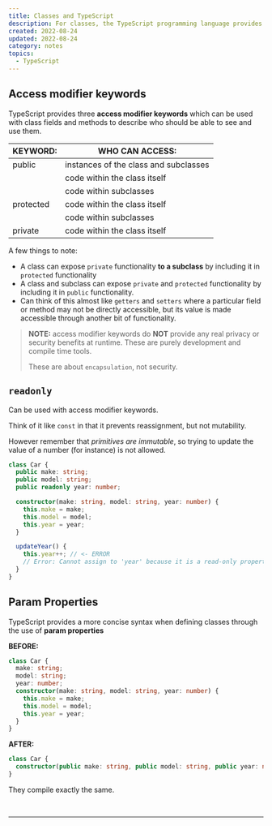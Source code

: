 ```yaml
---
title: Classes and TypeScript
description: For classes, the TypeScript programming language provides three access modifier keywords to describe who should be able to see and use class fields and methods. The keywords are `public`, `protected`, and `private`. Public allows access to instances of the class and subclasses, protected allows access only within the class and subclasses, and private only allows access within the class itself. Additionally, the `readonly` keyword can be used to prevent reassignment of a property and the param properties provide a more concise syntax for class definition.
created: 2022-08-24
updated: 2022-08-24
category: notes
topics:
  - TypeScript
---
```


## Access modifier keywords

TypeScript provides three **access modifier keywords** which can be used with class fields and methods to describe who should be able to see and use them.

| KEYWORD:  | WHO CAN ACCESS:                       |
| --------- | ------------------------------------- |
| public    | instances of the class and subclasses |
|           | code within the class itself          |
|           | code within subclasses                |
| protected | code within the class itself          |
|           | code within subclasses                |
| private   | code within the class itself          |

A few things to note:

- A class can expose `private` functionality **to a subclass** by including it in `protected` functionality
- A class and subclass can expose `private` and `protected` functionality by including it in `public` functionality.
- Can think of this almost like `getters` and `setters` where a particular field or method may not be directly accessible, but its value is made accessible through another bit of functionality.

<blockquote className="attention">

**NOTE:** access modifier keywords do **NOT** provide any real privacy or security benefits at runtime. These are purely development and compile time tools.

These are about `encapsulation`, not security.

</blockquote>

## `readonly`

Can be used with access modifier keywords.

Think of it like `const` in that it prevents reassignment, but not mutability.

However remember that _primitives are immutable_, so trying to update the value of a number (for instance) is not allowed.

```ts /readonly/
class Car {
  public make: string;
  public model: string;
  public readonly year: number;

  constructor(make: string, model: string, year: number) {
    this.make = make;
    this.model = model;
    this.year = year;
  }

  updateYear() {
    this.year++; // <- ERROR
    // Error: Cannot assign to 'year' because it is a read-only property.
  }
}
```

## Param Properties

TypeScript provides a more concise syntax when defining classes through the use of **param properties**

**BEFORE:**

```ts
class Car {
  make: string;
  model: string;
  year: number;
  constructor(make: string, model: string, year: number) {
    this.make = make;
    this.model = model;
    this.year = year;
  }
}
```

**AFTER:**

```ts /public/
class Car {
  constructor(public make: string, public model: string, public year: number) {}
}
```

They compile exactly the same.

<br />

<TSFundamentalsCourse />

---

<LastUpdated updated={updated} />
